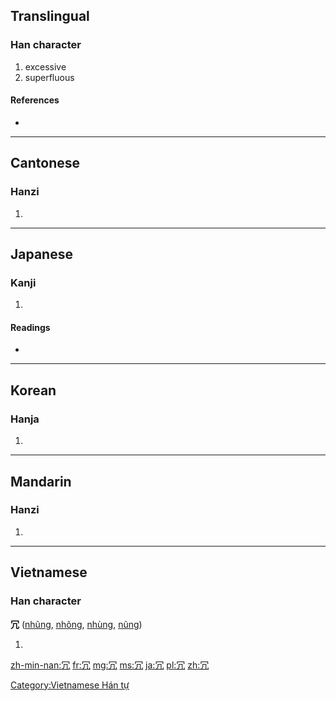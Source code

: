 {{also|宂}}
==Translingual==

===Han character===
{{Han char|rn=14|rad=冖|as=02|sn=4|four=3721<sub>7</sub>|canj=月竹弓 (BHN), X月竹弓 (XBHN)|ids=⿱[[冖]][[几]]}}

# excessive
# superfluous

====References====
* {{Han ref|kx=0130.130|dkj=01566|dj=0292.130|hdz=10302.160|uh=5197|ud=20887|bh=A4BE|bd=42174}}

----

==Cantonese==

===Hanzi===
{{yue-hanzi|jyut=|y=yung2}}

# {{defn|lang=yue|sort=冖02}}

----

==Japanese==

===Kanji===
{{ja-kanji|grade=c|rs=冖02}}

# {{defn|lang=ja|sort=冖02}}

====Readings====
* {{ja-readings|on=[[じょう]] (jō)|kun=[[むだ]] (muda)}}

----

==Korean==

===Hanja===
{{ko-hanja|hangeul=용|rv=yong|mr=yong}}

# {{defn|lang=ko|sort=冖02}}

----

==Mandarin==

===Hanzi===
{{cmn-hanzi|pin=[[rǒng]] ([[rong3]])|wg=jung<sup>3</sup>}}

# {{defn|lang=cmn|sort=冖02}}

----

==Vietnamese==

===Han character===
'''冗''' ([[nhũng]], [[nhõng]], [[nhùng]], [[nũng]])

# {{defn|lang=vi}}

[[Category:Vietnamese Hán tự]]

[[zh-min-nan:冗]]
[[fr:冗]]
[[mg:冗]]
[[ms:冗]]
[[ja:冗]]
[[pl:冗]]
[[zh:冗]]